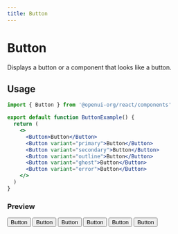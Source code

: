 ```yaml
---
title: Button
---
```



# Button

Displays a button or a component that looks like a button.

## Usage

```jsx
import { Button } from '@openui-org/react/components'

export default function ButtonExample() {
  return (
    <>
      <Button>Button</Button>
      <Button variant="primary">Button</Button>
      <Button variant="secondary">Button</Button>
      <Button variant="outline">Button</Button>
      <Button variant="ghost">Button</Button>
      <Button variant="error">Button</Button>
    </>
  )
}
```

### Preview

<Preview>
  <Button>Button</Button>
  <Button variant="primary">Button</Button>
  <Button variant="secondary">Button</Button>
  <Button variant="outline">Button</Button>
  <Button variant="ghost">Button</Button>
  <Button variant="error">Button</Button>
</Preview>
